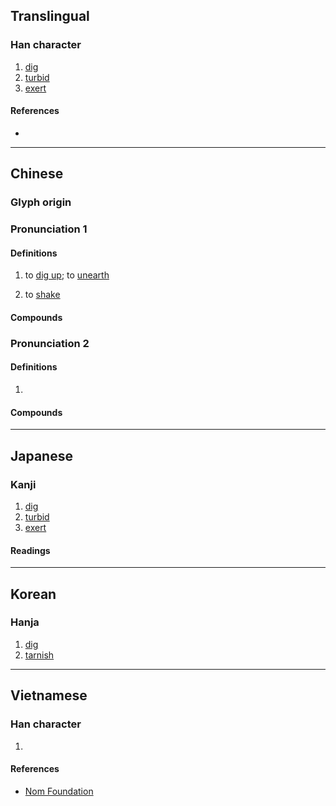 {{character info}}
==Translingual==

===Han character===
{{Han char|rn=64|rad=手|as=10|sn=13|four=57027|canj=QBBB|ids=⿰扌骨}}

# [[dig]]
# [[turbid]]
# [[exert]]

====References====
* {{Han ref|kx=0448.070|dkj=12511|dj=0799.010|hdz=31918.030|uh=6430|ud=25648|bh=DDAC|bd=56748}}

----

==Chinese==
{{zh-forms}}

===Glyph origin===
{{Han etym}}

===Pronunciation 1===
{{zh-pron
|m=hú
|c=wat6
|mc=y
|oc=y
|cat=v
}}

====Definitions====
{{zh-hanzi}}

# {{lb|zh|literary}} to [[dig up]]; to [[unearth]]
#: {{zh-alt-inline|抇}}
# {{lb|zh|Cantonese}} to [[shake]]

====Compounds====
{{zh-der|狐埋狐搰}}

===Pronunciation 2===
{{zh-pron
|m=kū
|c=
|mc=n
|oc=n
|cat=a
}}

====Definitions====
{{zh-hanzi}}

# {{zh-used|搰搰|kūkū}}

====Compounds====
{{zh-der|搰搰}}

----

==Japanese==

===Kanji===
{{ja-kanji|grade=|rs=手10}}

# [[dig]]
# [[turbid]]
# [[exert]]

====Readings====
{{ja-readings|on=こつ|kun=ほ-る}}

----

==Korean==

===Hanja===
{{ko-hanja|hangeul=골|eumhun=}}

# [[dig]]
# [[tarnish]]

----

==Vietnamese==

===Han character===
{{vi-readings|rs=手10|reading=gọt}}

# {{rfdef|vi|sort=手10}}

====References====
* [http://nomfoundation.org/common/nom_details.php?codepoint=6430 Nom Foundation]